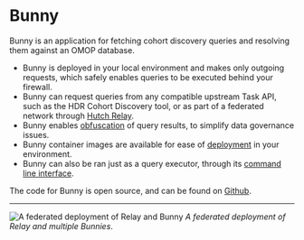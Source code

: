 # Bunny

Bunny is an application for fetching cohort discovery queries and resolving them against an OMOP database.

- Bunny is deployed in your local environment and makes only outgoing requests, which safely enables queries to be executed behind your firewall.
- Bunny can request queries from any compatible upstream Task API, such as the HDR Cohort Discovery tool, or as part of a federated network through [Hutch Relay](/relay).
- Bunny enables [obfuscation](/bunny/config#obfuscation) of query results, to simplify data governance issues. 
- Bunny container images are available for ease of [deployment](/bunny/deployment) in your environment.
- Bunny can also be ran just as a query executor, through its [command line interface](/bunny/quickstart#running-bunny-cli).

The code for Bunny is open source, and can be found on [Github](https://github.com/Health-Informatics-UoN/hutch-cohort-discovery).

---

![A federated deployment of Relay and Bunny](/images/relay.png)
_A federated deployment of Relay and multiple Bunnies_.

